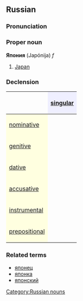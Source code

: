 ==Russian==
[[Category:Russian nouns]]
===Pronunciation===
{{IPA|jɪˈponʲijə}}

===Proper noun===
'''Япония''' (Japónija) ''f''

# [[Japan]]

===Declension===
{| border="1" cellpadding="4" cellspacing="0"
!
! style="background-color: #EFEFFF" align="center"|[[singular]]
|-
! style="background-color: #FFFFE0" align="left"|[[nominative case|nominative]]
| align="center"|{{RUchar|Япо́ния}}
|-
! style="background-color: #FFFFE0" align="left"|[[genitive case|genitive]]
| align="center"|{{RUchar|Япо́нии}}
|-
! style="background-color: #FFFFE0" align="left"|[[dative case|dative]]
| align="center"|{{RUchar|Япо́нии}}
|-
! style="background-color: #FFFFE0" align="left"|[[accusative case|accusative]]
| align="center"|{{RUchar|Япо́нию}}
|-
! style="background-color: #FFFFE0" align="left"|[[instrumental case|instrumental]]
| align="center"|{{RUchar|Япо́нией, -ею}}
|-
! style="background-color: #FFFFE0" align="left"|[[prepositional case|prepositional]]
| align="center"|{{RUchar|о Япо́нии}}
|}

===Related terms===
*[[японец]]
*[[японка]]
*[[японский]]